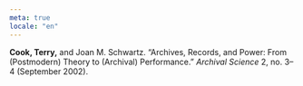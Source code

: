 ```yaml
---
meta: true
locale: "en"
---
```


**Cook, Terry,** and Joan M. Schwartz. “Archives, Records, and Power: From (Postmodern) Theory to (Archival) Performance.” *Archival Science* 2, no. 3–4 (September 2002).